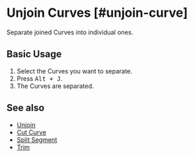 
# Unjoin Curves [#unjoin-curve]

<Reference shortcut="Alt + J" command="Unjoin Curves" button="" />

Separate joined Curves into individual ones.

## Basic Usage

1. Select the Curves you want to separate.
2. Press <kbd>Alt + J</kbd>.
3. The Curves are separated.

## See also
- [Unjoin](unjoin)
- [Cut Curve](cut-curve)
- [Split Segment](split-segment)
- [Trim](trim)